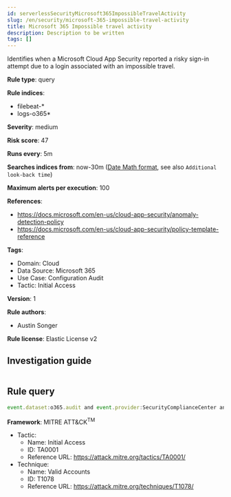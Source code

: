 ```yaml
---
id: serverlessSecurityMicrosoft365ImpossibleTravelActivity
slug: /en/security/microsoft-365-impossible-travel-activity
title: Microsoft 365 Impossible travel activity
description: Description to be written
tags: []
---
```


<div id="microsoft-365-impossible-travel-activity"></div>

Identifies when a Microsoft Cloud App Security reported a risky sign-in attempt due to a login associated with an impossible travel.

**Rule type**: query

**Rule indices**: 

* filebeat-*
* logs-o365*

**Severity**: medium

**Risk score**: 47

**Runs every**: 5m

**Searches indices from**: now-30m ([Date Math format](((ref))/common-options.html#date-math), see also <DocLink id="serverlessSecurityRulesUiCreate" section="set-the-rules-schedule">`Additional look-back time`</DocLink>)

**Maximum alerts per execution**: 100

**References**: 

* https://docs.microsoft.com/en-us/cloud-app-security/anomaly-detection-policy
* https://docs.microsoft.com/en-us/cloud-app-security/policy-template-reference

**Tags**: 

* Domain: Cloud
* Data Source: Microsoft 365
* Use Case: Configuration Audit
* Tactic: Initial Access

**Version**: 1

**Rule authors**: 

* Austin Songer

**Rule license**: Elastic License v2

## Investigation guide

```markdown

```

## Rule query

```js
event.dataset:o365.audit and event.provider:SecurityComplianceCenter and event.category:web and event.action:"Impossible travel activity" and event.outcome:success

```

**Framework**: MITRE ATT&CK<sup>TM</sup>

* Tactic:
    * Name: Initial Access
    * ID: TA0001
    * Reference URL: https://attack.mitre.org/tactics/TA0001/
* Technique:
    * Name: Valid Accounts
    * ID: T1078
    * Reference URL: https://attack.mitre.org/techniques/T1078/

